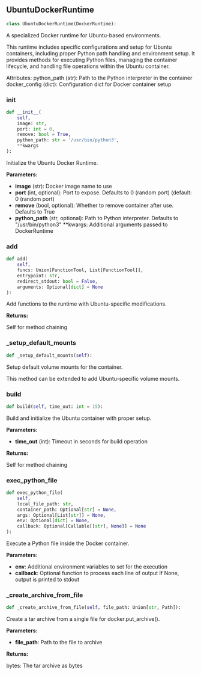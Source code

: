 <a id="camel.runtime.ubuntu_docker_runtime"></a>

<a id="camel.runtime.ubuntu_docker_runtime.UbuntuDockerRuntime"></a>

## UbuntuDockerRuntime

```python
class UbuntuDockerRuntime(DockerRuntime):
```

A specialized Docker runtime for Ubuntu-based environments.

This runtime includes specific configurations and setup for Ubuntu
containers, including proper Python path handling and environment setup.
It provides methods for executing Python files, managing the container
lifecycle, and handling file operations within the Ubuntu container.

Attributes:
python_path (str): Path to the Python interpreter in the container
docker_config (dict): Configuration dict for Docker container setup

<a id="camel.runtime.ubuntu_docker_runtime.UbuntuDockerRuntime.__init__"></a>

### __init__

```python
def __init__(
    self,
    image: str,
    port: int = 0,
    remove: bool = True,
    python_path: str = '/usr/bin/python3',
    **kwargs
):
```

Initialize the Ubuntu Docker Runtime.

**Parameters:**

- **image** (str): Docker image name to use
- **port** (int, optional): Port to expose. Defaults to 0 (random port) (default: 0 (random port)
- **remove** (bool, optional): Whether to remove container after use. Defaults to True
- **python_path** (str, optional): Path to Python interpreter. Defaults to "/usr/bin/python3" **kwargs: Additional arguments passed to DockerRuntime

<a id="camel.runtime.ubuntu_docker_runtime.UbuntuDockerRuntime.add"></a>

### add

```python
def add(
    self,
    funcs: Union[FunctionTool, List[FunctionTool]],
    entrypoint: str,
    redirect_stdout: bool = False,
    arguments: Optional[dict] = None
):
```

Add functions to the runtime with Ubuntu-specific modifications.

**Returns:**

  Self for method chaining

<a id="camel.runtime.ubuntu_docker_runtime.UbuntuDockerRuntime._setup_default_mounts"></a>

### _setup_default_mounts

```python
def _setup_default_mounts(self):
```

Setup default volume mounts for the container.

This method can be extended to add Ubuntu-specific volume mounts.

<a id="camel.runtime.ubuntu_docker_runtime.UbuntuDockerRuntime.build"></a>

### build

```python
def build(self, time_out: int = 15):
```

Build and initialize the Ubuntu container with proper setup.

**Parameters:**

- **time_out** (int): Timeout in seconds for build operation

**Returns:**

  Self for method chaining

<a id="camel.runtime.ubuntu_docker_runtime.UbuntuDockerRuntime.exec_python_file"></a>

### exec_python_file

```python
def exec_python_file(
    self,
    local_file_path: str,
    container_path: Optional[str] = None,
    args: Optional[List[str]] = None,
    env: Optional[dict] = None,
    callback: Optional[Callable[[str], None]] = None
):
```

Execute a Python file inside the Docker container.

**Parameters:**

- **env**: Additional environment variables to set for the execution
- **callback**: Optional function to process each line of output If None, output is printed to stdout

<a id="camel.runtime.ubuntu_docker_runtime.UbuntuDockerRuntime._create_archive_from_file"></a>

### _create_archive_from_file

```python
def _create_archive_from_file(self, file_path: Union[str, Path]):
```

Create a tar archive from a single file for docker.put_archive().

**Parameters:**

- **file_path**: Path to the file to archive

**Returns:**

  bytes: The tar archive as bytes
